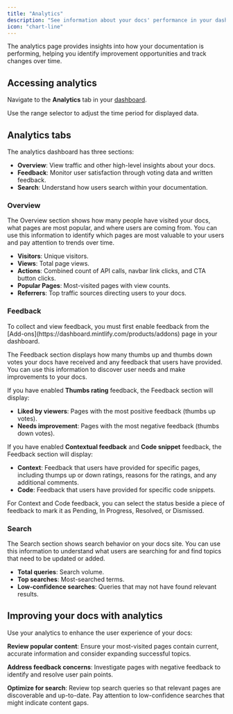 ```yaml
---
title: "Analytics"
description: "See information about your docs' performance in your dashboard"
icon: "chart-line"
---
```


The analytics page provides insights into how your documentation is performing, helping you identify improvement opportunities and track changes over time.

## Accessing analytics

Navigate to the **Analytics** tab in your [dashboard](https://dashboard.mintlify.com/products/analytics).

Use the range selector to adjust the time period for displayed data.

## Analytics tabs

The analytics dashboard has three sections:

- **Overview**: View traffic and other high-level insights about your docs.
- **Feedback**: Monitor user satisfaction through voting data and written feedback.
- **Search**: Understand how users search within your documentation.

### Overview

The Overview section shows how many people have visited your docs, what pages are most popular, and where users are coming from. You can use this information to identify which pages are most valuable to your users and pay attention to trends over time.

- **Visitors**: Unique visitors.
- **Views**: Total page views.
- **Actions**: Combined count of API calls, navbar link clicks, and CTA button clicks.
- **Popular Pages**: Most-visited pages with view counts.
- **Referrers**: Top traffic sources directing users to your docs.

### Feedback

<Info>
  To collect and view feedback, you must first enable feedback from the [Add-ons](https://dashboard.mintlify.com/products/addons) page in your dashboard.
</Info>

The Feedback section displays how many thumbs up and thumbs down votes your docs have received and any feedback that users have provided. You can use this information to discover user needs and make improvements to your docs.

If you have enabled **Thumbs rating** feedback, the Feedback section will display:

- **Liked by viewers**: Pages with the most positive feedback (thumbs up votes).
- **Needs improvement**: Pages with the most negative feedback (thumbs down votes).

If you have enabled **Contextual feedback** and **Code snippet** feedback, the Feedback section will display:

- **Context**: Feedback that users have provided for specific pages, including thumps up or down ratings, reasons for the ratings, and any additional comments.
- **Code**: Feedback that users have provided for specific code snippets.

For Context and Code feedback, you can select the status beside a piece of feedback to mark it as Pending, In Progress, Resolved, or Dismissed.

### Search
The Search section shows search behavior on your docs site. You can use this information to understand what users are searching for and find topics that need to be updated or added.

- **Total queries**: Search volume.
- **Top searches**: Most-searched terms.
- **Low-confidence searches**: Queries that may not have found relevant results.

## Improving your docs with analytics

Use your analytics to enhance the user experience of your docs:

**Review popular content**: Ensure your most-visited pages contain current, accurate information and consider expanding successful topics.

**Address feedback concerns**: Investigate pages with negative feedback to identify and resolve user pain points.

**Optimize for search**: Review top search queries so that relevant pages are discoverable and up-to-date. Pay attention to low-confidence searches that might indicate content gaps.
